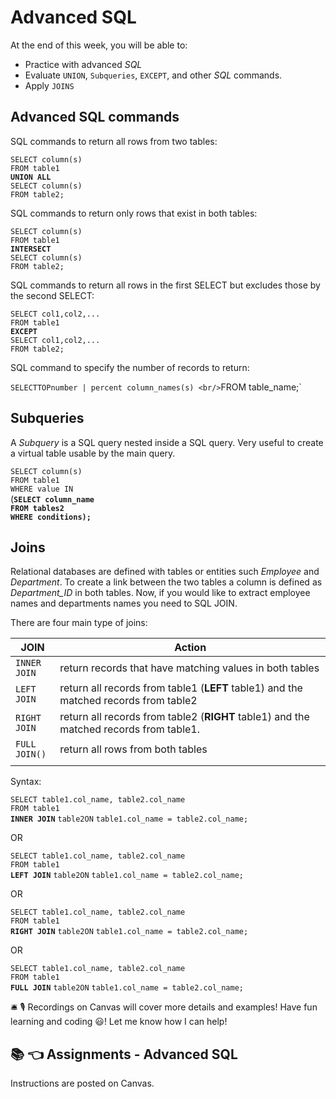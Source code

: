 # Advanced SQL {.unnumbered}

At the end of this week, you will be able to:

-   Practice with advanced *SQL*
-   Evaluate `UNION`, `Subqueries`, `EXCEPT`, and other *SQL* commands.
-   Apply `JOINS`

<!-- ### References -->

<!-- - *Practical Guide for Oracle SQL, T-SQL and MySQL* [@zhang2017practical]. -->

## Advanced SQL commands {.unnumbered}

SQL commands to return all rows from two tables:

::: rmdnote
<p align="left">

`SELECT column(s)`<br/> `FROM table1` <br/> **`UNION ALL`**<br/> `SELECT column(s)`<br/> `FROM table2;`

</p>
:::

SQL commands to return only rows that exist in both tables:

::: rmdnote
<p align="left">

`SELECT column(s)`<br/> `FROM table1` <br/> **`INTERSECT`**<br/> `SELECT column(s)`<br/> `FROM table2;`

</p>
:::

SQL commands to return all rows in the first SELECT but excludes those by the second SELECT:

::: rmdnote
<p align="left">

`SELECT col1,col2,...`<br/> `FROM table1` <br/> **`EXCEPT`**<br/> `SELECT col1,col2,...`<br/> `FROM table2;`

</p>
:::

SQL command to specify the number of records to return:

::: rmdnote
<p align="left">

`SELECTTOPnumber | percent column_names(s) <br/>`FROM table_name;\`

</p>
:::

## Subqueries {.unnumbered}

A *Subquery* is a SQL query nested inside a SQL query. Very useful to create a virtual table usable by the main query.

::: rmdnote
<p align="left">

`SELECT column(s)`<br/> `FROM table1` <br/> `WHERE value IN` <br/> (**`SELECT column_name`**<br/> **`FROM tables2`**<br/> **`WHERE conditions);`**

</p>
:::

## Joins {.unnumbered}

Relational databases are defined with tables or entities such *Employee* and *Department*. To create a link between the two tables a column is defined as *Department_ID* in both tables. Now, if you would like to extract employee names and departments names you need to SQL JOIN.

There are four main type of joins:

| JOIN          | Action                                                                                 |
|---------------|----------------------------------------------------------------------------------------|
| `INNER JOIN`  | return records that have matching values in both tables                                |
| `LEFT JOIN`   | return all records from table1 (**LEFT** table1) and the matched records from table2   |
| `RIGHT JOIN`  | return all records from table2 (**RIGHT** table1) and the matched records from table1. |
| `FULL JOIN()` | return all rows from both tables                                                       |
|               |                                                                                        |

Syntax:

::: rmdnote
<p align="left">

`SELECT table1.col_name, table2.col_name`<br/> `FROM table1` <br/> **`INNER JOIN`** `table2ON` `table1.col_name = table2.col_name;`

</p>

OR

<p align="left">

`SELECT table1.col_name, table2.col_name`<br/> `FROM table1` <br/> **`LEFT JOIN`** `table2ON` `table1.col_name = table2.col_name;`

</p>

OR

<p align="left">

`SELECT table1.col_name, table2.col_name`<br/> `FROM table1` <br/> **`RIGHT JOIN`** `table2ON` `table1.col_name = table2.col_name;`

</p>

OR

<p align="left">

`SELECT table1.col_name, table2.col_name`<br/> `FROM table1` <br/> **`FULL JOIN`** `table2ON` `table1.col_name = table2.col_name;`

</p>
:::

🛎 🎙️ Recordings on Canvas will cover more details and examples! Have fun learning and coding 😃! Let me know how I can help!

## 📚 👈 Assignments - Advanced SQL {.unnumbered}

Instructions are posted on Canvas.

